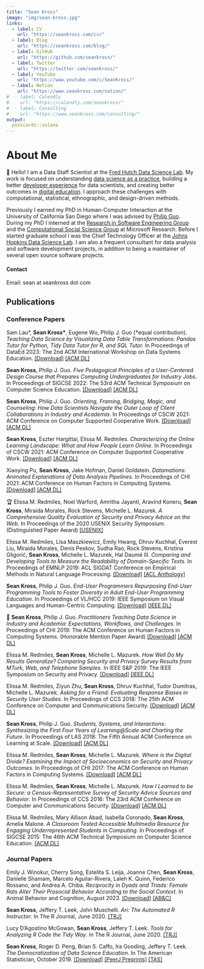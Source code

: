 ```yaml
---
title: "Sean Kross"
image: "img/sean-kross.jpg"
links:
  - label: CV
    url: "https://seankross.com/cv/"
  - label: Blog
    url: "https://seankross.com/blog/"
  - label: GitHub
    url: "https://github.com/seankross/"
  - label: Twitter
    url: "https://twitter.com/seankross/"
  - label: YouTube
    url: "https://www.youtube.com/c/SeanKross/"
  - label: Notion
    url: "https://www.seankross.com/notion/"
#  - label: Calendly
#    url: "https://calendly.com/seankross/"
#  - label: Consulting
#    url: "https://www.seankross.com/consulting/"
output:
  postcards::solana
---
```


# About Me

👋 Hello! I am a Data Staff Scientist at the 
[Fred Hutch Data Science Lab][dasl]. My work is focused on understanding 
[data science as a practice][fifty-years], building a better 
[developer experience][jean-yang] for data scientists, and creating better
outcomes in [digital education][jeff-leek]. I approach these challenges with
computational, statistical, ethnographic, and design-driven methods.

Previously I earned my PhD in Human-Computer Interaction at the University of 
California San Diego where I was advised by [Philip Guo][pg]. During my PhD I
interned at the [Research in Software Engineering Group][rise-msr] and the 
[Computational Social Science Group][css-msr] at Microsoft Research.
Before I started graduate school I was the Chief Technology Officer at the 
[Johns Hopkins Data Science Lab][jhu-dsl]. I am also a frequent consultant for 
data analysis and software development projects, in addition to being
a maintainer of several open source software projects.

#### Contact

Email: sean at seankross dot com

<p style="margin-bottom:2em;"></p>

## Publications

### Conference Papers

Sam Lau\*, **Sean Kross\***, Eugene Wu, Philip J. Guo  (\*equal contribution). *Teaching Data Science by 
Visualizing Data Table Transformations: Pandas Tutor for Python, Tidy Data 
Tutor for R, and SQL Tutor.* In Proceedings of DataEd 2023: The 2nd ACM 
International Workshop on Data Systems Education.
[[Download]](https://seankross.com/dataed-2023/)
[[ACM DL]](https://dl.acm.org/doi/10.1145/3596673.3596972)

**Sean Kross**, Philip J. Guo. *Five Pedagogical Principles of a User-Centered Design 
Course that Prepares Computing Undergraduates for Industry Jobs*. In Proceedings
of SIGCSE 2022: The 53rd ACM Technical Symposium on Computer Science Education.
[[Download]](https://seankross.com/sigcse-2022/)
[[ACM DL]](https://doi.org/10.1145/3478431.3499341)

**Sean Kross**, Philip J. Guo. *Orienting, Framing, Bridging, Magic, and 
Counseling: How Data Scientists Navigate the Outer Loop of Client Collaborations
in Industry and Academia*. In Proceedings of CSCW 2021: ACM Conference
on Computer Supported Cooperative Work.
[[Download]](https://seankross.com/cscw-2021-sk-pg/)
[[ACM DL]](https://doi.org/10.1145/3476052)

**Sean Kross**, Eszter Hargittai, Elissa M. Redmiles. *Characterizing the Online
Learning Landscape: What and How People Learn Online*. In Proceedings
of CSCW 2021: ACM Conference on Computer Supported Cooperative Work.
[[Download]](https://seankross.com/cscw-2021/)
[[ACM DL]](https://doi.org/10.1145/3449220)

Xiaoying Pu, **Sean Kross**, Jake Hofman, Daniel Goldstein. *Datamations:
Animated Explanations of Data Analysis Pipelines*. In Proceedings of CHI 2021:
ACM Conference on Human Factors in Computing Systems.
[[Download]](https://seankross.com/chi-2021/)
[[ACM DL]](https://doi.org/10.1145/3411764.3445063)

🏆 Elissa M. Redmiles, Noel Warford, Amritha Jayanti, Aravind Koneru, 
**Sean Kross**, Miraida Morales, Rock Stevens, Michelle L. Mazurek. *A Comprehensive Quality 
Evaluation of Security and Privacy Advice on the Web*. In
Proceedings of the 2020 USENIX Security Symposium. (Distinguished Paper Award)
[[USENIX]](https://www.usenix.org/conference/usenixsecurity20/presentation/redmiles)

Elissa M. Redmiles, Lisa Maszkiewicz, Emily Hwang, Dhruv Kuchhal, Everest Liu, Miraida Morales, 
Denis Peskov, Sudha Rao, Rock Stevens, Kristina Gligorić, **Sean Kross**, Michelle L. Mazurek, 
Hal Daumé III. *Comparing and Developing Tools to Measure the Readability of 
Domain-Specific Texts*. In Proceedings of EMNLP 2019: ACL SIGDAT Conference on
Empirical Methods in Natural Language Processing.
[[Download]](https://seankross.com/emr/emnlp-2019-redmiles.pdf)
[[ACL Anthology]](http://dx.doi.org/10.18653/v1/D19-1489)

**Sean Kross**, Philip J. Guo. *End-User Programmers Repurposing End-User
Programming Tools to Foster Diversity in Adult End-User Programming 
Education*. In Proceedings of VL/HCC 2019: IEEE Symposium on Visual Languages 
and Human-Centric Computing. 
[[Download]](https://seankross.com/vlhcc-2019/)
[[IEEE DL]](https://doi.org/10.1109/VLHCC.2019.8818824)

🏅 **Sean Kross**, Philip J. Guo. *Practitioners Teaching Data Science in Industry and 
Academia: Expectations, Workflows, and Challenges*. In Proceedings of CHI 2019: 
The ACM Conference on Human Factors in Computing Systems. (Honorable Mention Paper Award)
[[Download]](https://seankross.com/chi-2019/)
[[ACM DL]](https://doi.org/10.1145/3290605.3300493)

Elissa M. Redmiles, **Sean Kross**, Michelle L. Mazurek. *How Well Do My Results Generalize? 
Comparing Security and Privacy Survey Results from MTurk, Web, and Telephone 
Samples*. In IEEE S&P 2019: The IEEE Symposium on Security and Privacy.
[[Download]](https://seankross.com/emr/sp-2019-redmiles-kross-mazurek.pdf)
[[IEEE DL]](https://doi.org/10.1109/SP.2019.00014)

Elissa M. Redmiles, Ziyun Zhu, **Sean Kross**, Dhruv Kuchhal, Tudor Dumitras, Michelle L. Mazurek. *Asking 
for a Friend: Evaluating Response Biases in Security User Studies*. In 
Proceedings of CCS 2018: The 25th ACM Conference on Computer and Communications 
Security.
[[Download]](https://seankross.com/emr/ccs-2018-redmiles.pdf)
[[ACM DL]](https://doi.org/10.1145/3243734.3243740)

**Sean Kross**, Philip J. Guo. *Students, Systems, and Interactions: Synthesizing the 
First Four Years of Learning@Scale and Charting the Future*. In Proceedings of 
LAS 2018: The Fifth Annual ACM Conference on Learning at Scale.
[[Download]](https://seankross.com/las-2018/)
[[ACM DL]](https://doi.org/10.1145/3231644.3231662)

Elissa M. Redmiles, **Sean Kross**, Michelle L. Mazurek. *Where is the Digital Divide? Examining 
the Impact of Socioeconomics on Security and Privacy Outcomes*. In Proceedings 
of CHI 2017: The ACM Conference on Human Factors in Computing Systems.
[[Download]](https://seankross.com/emr/chi-2017-redmiles-kross-mazurek.pdf)
[[ACM DL]](https://doi.org/10.1145/3025453.3025673)

Elissa M. Redmiles, **Sean Kross**, Michelle L. Mazurek. *How I Learned to be Secure: a 
Census-Representative Survey of Security Advice Sources and Behavior*. In 
Proceedings of CCS 2016: The 23rd ACM Conference on Computer and Communications 
Security.
[[Download]](https://seankross.com/emr/ccs-2016-redmiles-kross-mazurek.pdf)
[[ACM DL]](https://doi.org/10.1145/2976749.2978307)

Elissa M. Redmiles, Mary Allison Abad, Isabella Coronado, **Sean Kross**, Amelia Malone. *A Classroom 
Tested Accessible Multimedia Resource for Engaging Underrepresented Students in 
Computing*. In Proceedings of SIGCSE 2015: The 46th ACM Technical Symposium on 
Computer Science Education. 
[[ACM DL]](http://dl.acm.org/citation.cfm?id=2691870)

### Journal Papers

Emily J. Winokur, Cherry Song, Estelita S. Leija, Joanne Chen, **Sean Kross**, 
Danielle Shamam, Marcelo Aguilar-Rivera, Laleh K. Quinn, Federico Rossano, and 
Andrea A. Chiba. *Reciprocity in Dyads and Triads: Female Rats Alter Their 
Prosocial Behavior According to the Social Context*. In Animal Behavior and 
Cognition, August 2023.
[[Download]](https://seankross.com/abc-2023/)
[[AB&C]](https://www.animalbehaviorandcognition.org/article.php?id=1351)

**Sean Kross**, Jeffery T. Leek, John Muschelli. *Ari: The Automated R 
Instructor*. In The R Journal, June 2020.
[[TRJ]](https://doi.org/10.32614/RJ-2020-023)

Lucy D'Agostino McGowan, **Sean Kross**, Jeffery T. Leek. *Tools for Analyzing
R Code the Tidy Way*. In The R Journal, June 2020.
[[TRJ]](https://doi.org/10.32614/RJ-2020-011)

**Sean Kross**, Roger D. Peng, Brian S. Caffo, Ira Gooding, Jeffery T. Leek. *The Democratization
of Data Science Education*. In The American Statistician, October 2019.
[[Download]](https://seankross.com/tas-2019/)
[[PeerJ Preprints]](https://doi.org/10.7287/peerj.preprints.3195v1)
[[TAS]](https://doi.org/10.1080/00031305.2019.1668849)

[pg]:https://pg.ucsd.edu/
[fifty-years]:https://courses.csail.mit.edu/18.337/2015/docs/50YearsDataScience.pdf
[jean-yang]:https://future.a16z.com/the-case-for-developer-experience/
[jeff-leek]:https://youtu.be/GG5Vl7N5vCo
[rise-msr]:https://www.microsoft.com/en-us/research/group/research-software-engineering-rise/
[css-msr]:https://www.microsoft.com/en-us/research/theme/computational-social-science/
[jhu-dsl]:https://jhudatascience.org/
[dasl]:https://hutchdatascience.org/